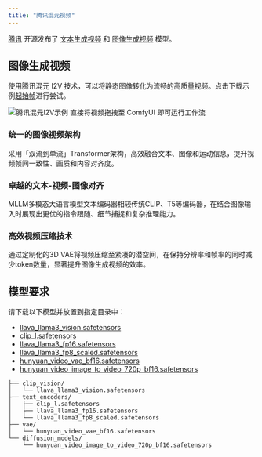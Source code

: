 ```yaml
---
title: "腾讯混元视频"
---
```


[腾讯](https://huggingface.co/tencent) 开源发布了 [文本生成视频](https://github.com/Tencent/HunyuanVideo) 和 [图像生成视频](https://github.com/Tencent/HunyuanVideo-I2V) 模型。

## 图像生成视频

使用腾讯混元 I2V 技术，可以将静态图像转化为流畅的高质量视频。点击下载示例[起始帧](https://raw.githubusercontent.com/Comfy-Org/example_workflows/refs/heads/main/hunyuan-video/i2v/robot-ballet.png)进行尝试。

<img src="https://raw.githubusercontent.com/Comfy-Org/example_workflows/refs/heads/main/hunyuan-video/i2v/robot.webp" alt="腾讯混元I2V示例" />

<Tip>
直接将视频拖拽至 ComfyUI 即可运行工作流
</Tip>

### 统一的图像视频架构

采用「双流到单流」Transformer架构，高效融合文本、图像和运动信息，提升视频帧间一致性、画质和内容对齐度。

### 卓越的文本-视频-图像对齐

MLLM多模态大语言模型文本编码器相较传统CLIP、T5等编码器，在结合图像输入时展现出更优的指令跟随、细节捕捉和复杂推理能力。

### 高效视频压缩技术

通过定制化的3D VAE将视频压缩至紧凑的潜空间，在保持分辨率和帧率的同时减少token数量，显著提升图像生成视频的效率。

## 模型要求

请下载以下模型并放置到指定目录中：
- [llava_llama3_vision.safetensors](https://huggingface.co/Comfy-Org/HunyuanVideo_repackaged/resolve/main/split_files/clip_vision/llava_llama3_vision.safetensors?download=true)
- [clip_l.safetensors](https://huggingface.co/Comfy-Org/HunyuanVideo_repackaged/resolve/main/split_files/text_encoders/clip_l.safetensors?download=true)
- [llava_llama3_fp16.safetensors](https://huggingface.co/Comfy-Org/HunyuanVideo_repackaged/resolve/main/split_files/text_encoders/llava_llama3_fp16.safetensors?download=true)
- [llava_llama3_fp8_scaled.safetensors](https://huggingface.co/Comfy-Org/HunyuanVideo_repackaged/resolve/main/split_files/text_encoders/llava_llama3_fp8_scaled.safetensors?download=true)
- [hunyuan_video_vae_bf16.safetensors](https://huggingface.co/Comfy-Org/HunyuanVideo_repackaged/resolve/main/split_files/vae/hunyuan_video_vae_bf16.safetensors?download=true)
- [hunyuan_video_image_to_video_720p_bf16.safetensors](https://huggingface.co/Comfy-Org/HunyuanVideo_repackaged/resolve/main/split_files/diffusion_models/hunyuan_video_image_to_video_720p_bf16.safetensors?download=true)

```
├── clip_vision/
│   └── llava_llama3_vision.safetensors
├── text_encoders/
│   ├── clip_l.safetensors
│   ├── llava_llama3_fp16.safetensors
│   └── llava_llama3_fp8_scaled.safetensors
├── vae/
│   └── hunyuan_video_vae_bf16.safetensors
└── diffusion_models/
    └── hunyuan_video_image_to_video_720p_bf16.safetensors
```
